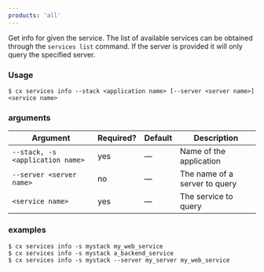 ```yaml
---
products: 'all'
---
```


Get info for given the service. The list of available services can be obtained through the `services list` command. If the server is provided it will only query the specified server.

### Usage

```shell
$ cx services info --stack <application name> [--server <server name>] <service name> 
```

### arguments

| Argument | Required? | Default | Description |
|  ---  |  ---  |  ---  |  ---  |
| `--stack, -s <application name>` | yes | — | Name of the application |
| `--server <server name>` | no | — | The name of a server to query |
| `<service name>` | yes | — | The service to query |

### examples

```shell
$ cx services info -s mystack my_web_service
$ cx services info -s mystack a_backend_service
$ cx services info -s mystack --server my_server my_web_service
```

